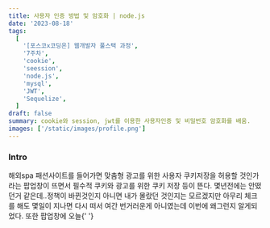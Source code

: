 ```yaml
---
title: 사용자 인증 방법 및 암호화 | node.js
date: '2023-08-18'
tags:
  [
    '[포스코x코딩온] 웹개발자 풀스택 과정',
    '7주차',
    'cookie',
    'seession',
    'node.js',
    'mysql',
    'JWT',
    'Sequelize',
  ]
draft: false
summary: cookie와 session, jwt를 이용한 사용자인증 및 비밀번호 암호화를 배움.
images: ['/static/images/profile.png']
---
```


<h3>Intro</h3>
해외spa 패션사이트를 들어가면 맞춤형 광고를 위한 사용자 쿠키저장을 허용할 것인가라는 팝업창이 뜨면서
필수적 쿠키와 광고를 위한 쿠키 저장 등이 뜬다. 몇년전에는 안떴던거 같은데..정책이 바뀐것인지 아니면 내가
몰랐던 것인지는 모르겠지만 아무리 체크를 해도 몇일이 지나면 다시 떠서 여간 번거러운게 아니였는데 이번에
왜그런지 알게되었다. 또한 팝업창에 오늘{' '}
